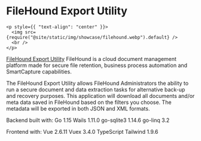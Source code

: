 # FileHound Export Utility

```mdx-code-block
<p style={{ "text-align": "center" }}>
  <img src={require("@site/static/img/showcase/filehound.webp").default} />
  <br />
</p>
```

[FileHound Export Utility](https://www.filehound.co.uk/) FileHound is a cloud
document management platform made for secure file retention, business process
automation and SmartCapture capabilities.

The FileHound Export Utility allows FileHound Administrators the ability to run
a secure document and data extraction tasks for alternative back-up and recovery
purposes. This application will download all documents and/or meta data saved in
FileHound based on the filters you choose. The metadata will be exported in both
JSON and XML formats.

Backend built with: Go 1.15 Wails 1.11.0 go-sqlite3 1.14.6 go-linq 3.2

Frontend with: Vue 2.6.11 Vuex 3.4.0 TypeScript Tailwind 1.9.6
